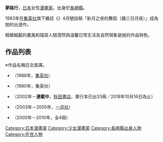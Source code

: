 {{unreferenced|time=2015-01-08T08:25:59+00:00}}
{{Infobox 漫畫家|
| 姓名 = 夢路行
| 本名 = 夢路 行
| 日語原文 = ゆめじ こう
| 羅馬字 = Yumeji Kō
| 出生地點 = {{flagicon|Japan}} [[長崎縣|長崎縣]]
| 國籍 = {{JPN}}
| 出生日期 = 7月12日
| 職業 = [[漫畫家|漫畫家]]
| 活躍時期 = 1983年－
| 類型 = 
| 代表作 = 《越過那座山》
| 獎項 = 
| 公式網站 = 
}}
{{japanese|japanese=夢路 行|kana=ゆめじ こう|romaji=Yumeji Kō}}
'''夢路行'''{{BD||7月12日||}}，[[日本|日本]]女性[[漫畫家|漫畫家]]。出身於[[長崎縣|長崎縣]]。

1983年在[[集英社|集英社]]旗下雜誌《{{lang|ja|{{link-ja|ぶ～け|ぶ〜け}}}}》4月號投稿「新月之夜的舞蹈（踊{{lang|ja|る}}三日月夜）」成為她的出道作。

精緻細膩的畫風和描寫人間漠然與溫馨日常生活及自然現象是她的作品特色。

== 作品列表 ==
※作品名稱日文直譯。
* {{nihongo|綠野|緑野}}（1988年，[[集英社|集英社]]）
* {{nihongo|夢見春天|夢見た春}}（1990年，集英社）
* {{nihongo|越過那座山|あの山越えて}}（2002年－'''連載中'''，[[秋田書店|秋田書店]]，單行本已出33冊／2018年10月16日為止）
* {{nihongo|單色花園|モノクローム·ガーデン}}（2003年－2005年，[[一迅社|一迅社]]）
* {{nihongo|貓的交易|ねこあきない}}（2005年－2010年，全4冊）
{{Manga-artist-stub}}
{{Normdaten}}
{{DEFAULTSORT:Yumeji Kō}}
[[Category:日本漫畫家|Category:日本漫畫家]]
[[Category:少女漫畫家|Category:少女漫畫家]]
[[Category:長崎縣出身人物|Category:長崎縣出身人物]]
[[Category:在世人物|Category:在世人物]]